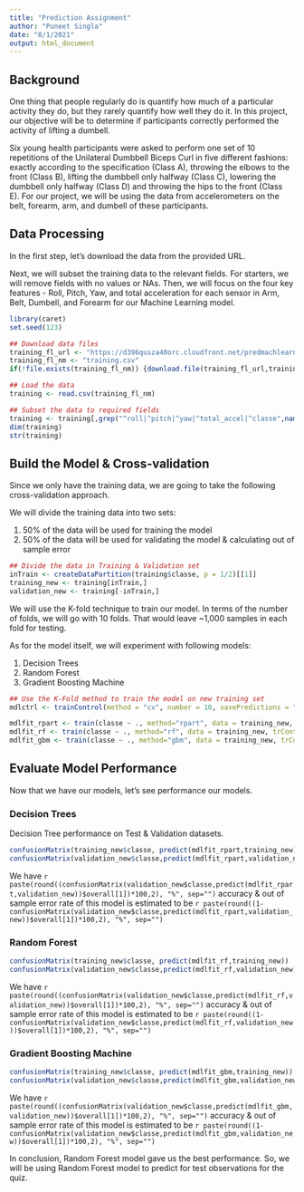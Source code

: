 ```yaml
---
title: "Prediction Assignment"
author: "Puneet Singla"
date: "8/1/2021"
output: html_document
---
```


## Background

One thing that people regularly do is quantify how much of a particular activity they do, but they rarely quantify how well they do it. In this project, our objective will be to determine if participants correctly performed the activity of lifting a dumbell.

Six young health participants were asked to perform one set of 10 repetitions of the Unilateral Dumbbell Biceps Curl in five different fashions: exactly according to the specification (Class A), throwing the elbows to the front (Class B), lifting the dumbbell only halfway (Class C), lowering the dumbbell only halfway (Class D) and throwing the hips to the front (Class E). For our project, we will be using the data from accelerometers on the belt, forearm, arm, and dumbell of these participants.


## Data Processing

In the first step, let's download the data from the provided URL.

Next, we will subset the training data to the relevant fields. For starters, we will remove fields with no values or NAs. Then, we will focus on the four key features - Roll, Pitch, Yaw, and total acceleration for each sensor in Arm, Belt, Dumbell, and Forearm for our Machine Learning model.

```r
library(caret)
set.seed(123)

## Download data files
training_fl_url <- "https://d396qusza40orc.cloudfront.net/predmachlearn/pml-training.csv"
training_fl_nm <- "training.csv"
if(!file.exists(training_fl_nm)) {download.file(training_fl_url,training_fl_nm)}

## Load the data
training <- read.csv(training_fl_nm)

## Subset the data to required fields
training <- training[,grep("^roll|^pitch|^yaw|^total_accel|^classe",names(training))]
dim(training)
str(training)
```

## Build the Model & Cross-validation

Since we only have the training data, we are going to take the following cross-validation approach.

We will divide the training data into two sets:

1. 50% of the data will be used for training the model
2. 50% of the data will be used for validating the model & calculating out of sample error

```r
## Divide the data in Training & Validation set
inTrain <- createDataPartition(training$classe, p = 1/2)[[1]]
training_new <- training[inTrain,]
validation_new <- training[-inTrain,]
```

We will use the K-fold technique to train our model. In terms of the number of folds, we will go with 10 folds. That would leave ~1,000 samples in each fold for testing.

As for the model itself, we will experiment with following models:

1. Decision Trees
2. Random Forest
3. Gradient Boosting Machine

```r
## Use the K-Fold method to train the model on new training set
mdlctrl <- trainControl(method = "cv", number = 10, savePredictions = "all")

mdlfit_rpart <- train(classe ~ ., method="rpart", data = training_new, trControl = mdlctrl)
mdlfit_rf <- train(classe ~ ., method="rf", data = training_new, trControl = mdlctrl)
mdlfit_gbm <- train(classe ~ ., method="gbm", data = training_new, trControl = mdlctrl, verbose = FALSE)
```

## Evaluate Model Performance

Now that we have our models, let's see performance our models.

### Decision Trees

Decision Tree performance on Test & Validation datasets.

```r
confusionMatrix(training_new$classe, predict(mdlfit_rpart,training_new))
confusionMatrix(validation_new$classe,predict(mdlfit_rpart,validation_new))
```

We have `r paste(round((confusionMatrix(validation_new$classe,predict(mdlfit_rpart,validation_new))$overall[1])*100,2), "%", sep="")` accuracy & out of sample error rate of this model is estimated to be `r paste(round((1-confusionMatrix(validation_new$classe,predict(mdlfit_rpart,validation_new))$overall[1])*100,2), "%", sep="")`

### Random Forest

```r
confusionMatrix(training_new$classe, predict(mdlfit_rf,training_new))
confusionMatrix(validation_new$classe,predict(mdlfit_rf,validation_new))
```

We have `r paste(round((confusionMatrix(validation_new$classe,predict(mdlfit_rf,validation_new))$overall[1])*100,2), "%", sep="")` accuracy & out of sample error rate of this model is estimated to be `r paste(round((1-confusionMatrix(validation_new$classe,predict(mdlfit_rf,validation_new))$overall[1])*100,2), "%", sep="")`

### Gradient Boosting Machine

```r
confusionMatrix(training_new$classe, predict(mdlfit_gbm,training_new))
confusionMatrix(validation_new$classe,predict(mdlfit_gbm,validation_new))
```

We have `r paste(round((confusionMatrix(validation_new$classe,predict(mdlfit_gbm,validation_new))$overall[1])*100,2), "%", sep="")` accuracy & out of sample error rate of this model is estimated to be `r paste(round((1-confusionMatrix(validation_new$classe,predict(mdlfit_gbm,validation_new))$overall[1])*100,2), "%", sep="")`

In conclusion, Random Forest model gave us the best performance. So, we will be using Random Forest model to predict for test observations for the quiz.

